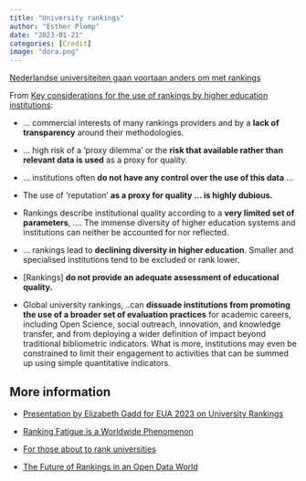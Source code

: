 ```yaml
---
title: "University rankings"
author: "Esther Plomp"
date: "2023-01-21"
categories: [Credit]
image: "dora.png"
---
```


[Nederlandse universiteiten gaan voortaan anders om met rankings](https://www.universiteitenvannederland.nl/nl_NL/nieuws-detail/nieuwsbericht/915-p-nederlandse-universiteiten-gaan-voortaan-anders-om-met-rankings-p.html)

From [Key considerations for the use of rankings by higher education institutions](https://recognitionrewards.nl/2023/10/19/key-considerations-for-the-use-of-rankings-by-higher-education-institutions/):

-   ... commercial interests of many rankings providers and by a **lack of transparency** around their methodologies.

-   ... high risk of a 'proxy dilemma' or the **risk that available rather than relevant data is used** as a proxy for quality.

-   ... institutions often **do not have any control over the use of this data** ...

-   The use of 'reputation' **as a proxy for quality ... is highly dubious.**

-   Rankings describe institutional quality according to a **very limited set of parameters**, .... The immense diversity of higher education systems and institutions can neither be accounted for nor reflected.

-   ... rankings lead to **declining diversity in higher education**. Smaller and specialised institutions tend to be excluded or rank lower.

-   \[Rankings\] **do not provide an adequate assessment of educational quality.**

-   Global university rankings, ..can **dissuade institutions from promoting the use of a broader set of evaluation practices** for academic careers, including Open Science, social outreach, innovation, and knowledge transfer, and from deploying a wider definition of impact beyond traditional bibliometric indicators. What is more, institutions may even be constrained to limit their engagement to activities that can be summed up using simple quantitative indicators.

## **More information**

-   [Presentation by Elizabeth Gadd for EUA 2023 on University Rankings](https://www.youtube.com/watch?v=QaF6gI4ijC0)

-   [Ranking Fatigue is a Worldwide Phenomenon](https://blogs.berkeley.edu/2023/05/08/ranking-fatigue-is-a-worldwide-phenomenon/)

-   [For those about to rank universities](https://wonkhe.com/blogs/for-those-about-to-rank-universities/)

-   [The Future of Rankings in an Open Data World](https://www.youtube.com/watch?v=XvhiGkuXpH8)
